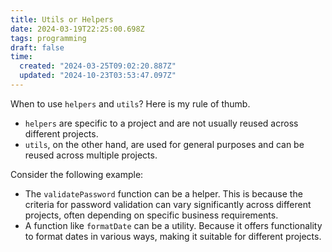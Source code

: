 ```yaml
---
title: Utils or Helpers
date: 2024-03-19T22:25:00.698Z
tags: programming
draft: false
time:
  created: "2024-03-25T09:02:20.887Z"
  updated: "2024-10-23T03:53:47.097Z"
---
```


When to use `helpers` and `utils`? Here is my rule of thumb.

- `helpers` are specific to a project and are not usually reused across different projects.
- `utils`, on the other hand, are used for general purposes and can be reused across multiple projects.

Consider the following example:

- The `validatePassword` function can be a helper. This is because the criteria for password validation can vary significantly across different projects, often depending on specific business requirements.
- A function like `formatDate` can be a utility. Because it offers functionality to format dates in various ways, making it suitable for different projects.
